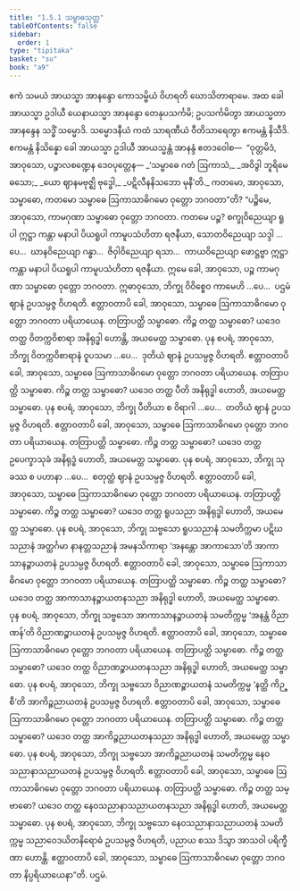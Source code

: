 ```yaml
---
title: "1.5.1 သမ္ဗာဓသုတ္တ"
tableOfContents: false
sidebar:
  order: 1
type: "tipitaka"
basket: "su"
book: "a9"
---
```



<DynamicBreadcrumb />

<Division number="42" book="a9">

<Paragraph number="357" book="a9">
ဧကံ သမယံ အာယသ္မာ အာနန္ဒော ကောသမ္ဗိယံ ဝိဟရတိ ဃောသိတာရာမေ. အထ ခေါ အာယသ္မာ ဥဒါယီ ယေနာယသ္မာ အာနန္ဒော တေနုပသင်္ကမိ; ဥပသင်္ကမိတွာ အာယသ္မတာ အာနန္ဒေန သဒ္ဓိံ သမ္မောဒိ. သမ္မောဒနီယံ ကထံ သာရဏီယံ ဝီတိသာရေတွာ ဧကမန္တံ နိသီဒိ. ဧကမန္တံ နိသိန္နော ခေါ အာယသ္မာ ဥဒါယီ အာယသ္မန္တံ အာနန္ဒံ ဧတဒဝေါစ—  “ဝုတ္တမိဒံ, အာဝုသော, ပဉ္စာလစဏ္ဍေန ဒေဝပုတ္တေန—
</Paragraph>

<Paragraph number="358" type="verses" book="a9">
_‘သမ္ဗာဓေ ဂတံ ဩကာသံ,_  
_အဝိဒွါ ဘူရိမေဓသော;_  
_ယော ဈာနမဗုဇ္ဈိ ဗုဒ္ဓေါ,_  
_ပဋိလီနနိသဘော မုနီ’တိ._  

</Paragraph>

<Paragraph number="359" book="a9">
ကတမော, အာဝုသော, သမ္ဗာဓော, ကတမော သမ္ဗာဓေ ဩကာသာဓိဂမော ဝုတ္တော ဘဂဝတာ”တိ? “ပဉ္စိမေ, အာဝုသော, ကာမဂုဏာ သမ္ဗာဓော ဝုတ္တော ဘဂဝတာ. ကတမေ ပဉ္စ? စက္ခုဝိညေယျာ ရူပါ ဣဋ္ဌာ ကန္တာ မနာပါ ပိယရူပါ ကာမူပသံဟိတာ ရဇနီယာ, သောတဝိညေယျာ သဒ္ဒါ …ပေ…  ဃာနဝိညေယျာ ဂန္ဓာ…  ဇိဝှါဝိညေယျာ ရသာ…  ကာယဝိညေယျာ ဖောဋ္ဌဗ္ဗာ ဣဋ္ဌာ ကန္တာ မနာပါ ပိယရူပါ ကာမူပသံဟိတာ ရဇနီယာ. ဣမေ ခေါ, အာဝုသော, ပဉ္စ ကာမဂုဏာ သမ္ဗာဓော ဝုတ္တော ဘဂဝတာ.
</Paragraph>

<Paragraph number="360" book="a9">
ဣဓာဝုသော, ဘိက္ခု ဝိဝိစ္စေဝ ကာမေဟိ …ပေ…  ပဌမံ ဈာနံ ဥပသမ္ပဇ္ဇ ဝိဟရတိ. ဧတ္တာဝတာပိ ခေါ, အာဝုသော, သမ္ဗာဓေ ဩကာသာဓိဂမော ဝုတ္တော ဘဂဝတာ ပရိယာယေန. တတြာပတ္ထိ သမ္ဗာဓော. ကိဉ္စ တတ္ထ သမ္ဗာဓော? ယဒေဝ တတ္ထ ဝိတက္ကဝိစာရာ အနိရုဒ္ဓါ ဟောန္တိ, အယမေတ္ထ သမ္ဗာဓော.
</Paragraph>

<Paragraph number="361" book="a9">
ပုန စပရံ, အာဝုသော, ဘိက္ခု ဝိတက္ကဝိစာရာနံ ဝူပသမာ …ပေ…  ဒုတိယံ ဈာနံ ဥပသမ္ပဇ္ဇ ဝိဟရတိ. ဧတ္တာဝတာပိ ခေါ, အာဝုသော, သမ္ဗာဓေ ဩကာသာဓိဂမော ဝုတ္တော ဘဂဝတာ ပရိယာယေန. တတြာပတ္ထိ သမ္ဗာဓော. ကိဉ္စ တတ္ထ သမ္ဗာဓော? ယဒေဝ တတ္ထ ပီတိ အနိရုဒ္ဓါ ဟောတိ, အယမေတ္ထ သမ္ဗာဓော.
</Paragraph>

<Paragraph number="362" book="a9">
ပုန စပရံ, အာဝုသော, ဘိက္ခု ပီတိယာ စ ဝိရာဂါ …ပေ…  တတိယံ ဈာနံ ဥပသမ္ပဇ္ဇ ဝိဟရတိ. ဧတ္တာဝတာပိ ခေါ, အာဝုသော, သမ္ဗာဓေ ဩကာသာဓိဂမော ဝုတ္တော ဘဂဝတာ ပရိယာယေန. တတြာပတ္ထိ သမ္ဗာဓော. ကိဉ္စ တတ္ထ သမ္ဗာဓော? ယဒေဝ တတ္ထ ဥပေက္ခာသုခံ အနိရုဒ္ဓံ ဟောတိ, အယမေတ္ထ သမ္ဗာဓော.
</Paragraph>

<Paragraph number="363" book="a9">
ပုန စပရံ, အာဝုသော, ဘိက္ခု သုခဿ စ ပဟာနာ …ပေ…  စတုတ္ထံ ဈာနံ ဥပသမ္ပဇ္ဇ ဝိဟရတိ. ဧတ္တာဝတာပိ ခေါ, အာဝုသော, သမ္ဗာဓေ ဩကာသာဓိဂမော ဝုတ္တော ဘဂဝတာ ပရိယာယေန. တတြာပတ္ထိ သမ္ဗာဓော. ကိဉ္စ တတ္ထ သမ္ဗာဓော? ယဒေဝ တတ္ထ ရူပသညာ အနိရုဒ္ဓါ ဟောတိ, အယမေတ္ထ သမ္ဗာဓော.
</Paragraph>

<Paragraph number="364" book="a9">
ပုန စပရံ, အာဝုသော, ဘိက္ခု သဗ္ဗသော ရူပသညာနံ သမတိက္ကမာ ပဋိဃသညာနံ အတ္ထင်္ဂမာ နာနတ္တသညာနံ အမနသိကာရာ ‘အနန္တော အာကာသော’တိ အာကာသာနဉ္စာယတနံ ဥပသမ္ပဇ္ဇ ဝိဟရတိ. ဧတ္တာဝတာပိ ခေါ, အာဝုသော, သမ္ဗာဓေ ဩကာသာဓိဂမော ဝုတ္တော ဘဂဝတာ ပရိယာယေန. တတြာပတ္ထိ သမ္ဗာဓော. ကိဉ္စ တတ္ထ သမ္ဗာဓော? ယဒေဝ တတ္ထ အာကာသာနဉ္စာယတနသညာ အနိရုဒ္ဓါ ဟောတိ, အယမေတ္ထ သမ္ဗာဓော.
</Paragraph>

<Paragraph number="365" book="a9">
ပုန စပရံ, အာဝုသော, ဘိက္ခု သဗ္ဗသော အာကာသာနဉ္စာယတနံ သမတိက္ကမ္မ ‘အနန္တံ ဝိညာဏန်’တိ ဝိညာဏဉ္စာယတနံ ဥပသမ္ပဇ္ဇ ဝိဟရတိ. ဧတ္တာဝတာပိ ခေါ, အာဝုသော, သမ္ဗာဓေ ဩကာသာဓိဂမော ဝုတ္တော ဘဂဝတာ ပရိယာယေန. တတြာပတ္ထိ သမ္ဗာဓော. ကိဉ္စ တတ္ထ သမ္ဗာဓော? ယဒေဝ တတ္ထ ဝိညာဏဉ္စာယတနသညာ အနိရုဒ္ဓါ ဟောတိ, အယမေတ္ထ သမ္ဗာဓော.
</Paragraph>

<Paragraph number="366" book="a9">
ပုန စပရံ, အာဝုသော, ဘိက္ခု သဗ္ဗသော ဝိညာဏဉ္စာယတနံ သမတိက္ကမ္မ ‘နတ္ထိ ကိဉ္စီ’တိ အာကိဉ္စညာယတနံ ဥပသမ္ပဇ္ဇ ဝိဟရတိ. ဧတ္တာဝတာပိ ခေါ, အာဝုသော, သမ္ဗာဓေ ဩကာသာဓိဂမော ဝုတ္တော ဘဂဝတာ ပရိယာယေန. တတြာပတ္ထိ သမ္ဗာဓော. ကိဉ္စ တတ္ထ သမ္ဗာဓော? ယဒေဝ တတ္ထ အာကိဉ္စညာယတနသညာ အနိရုဒ္ဓါ ဟောတိ, အယမေတ္ထ သမ္ဗာဓော.
</Paragraph>

<Paragraph number="367" book="a9">
ပုန စပရံ, အာဝုသော, ဘိက္ခု သဗ္ဗသော အာကိဉ္စညာယတနံ သမတိက္ကမ္မ နေဝသညာနာသညာယတနံ ဥပသမ္ပဇ္ဇ ဝိဟရတိ. ဧတ္တာဝတာပိ ခေါ, အာဝုသော, သမ္ဗာဓေ ဩကာသာဓိဂမော ဝုတ္တော ဘဂဝတာ ပရိယာယေန. တတြာပတ္ထိ သမ္ဗာဓော. ကိဉ္စ တတ္ထ သမ္ဗာဓော? ယဒေဝ တတ္ထ နေဝသညာနာသညာယတနသညာ အနိရုဒ္ဓါ ဟောတိ, အယမေတ္ထ သမ္ဗာဓော.
</Paragraph>

<Paragraph number="368" book="a9">
ပုန စပရံ, အာဝုသော, ဘိက္ခု သဗ္ဗသော နေဝသညာနာသညာယတနံ သမတိက္ကမ္မ သညာဝေဒယိတနိရောဓံ ဥပသမ္ပဇ္ဇ ဝိဟရတိ, ပညာယ စဿ ဒိသွာ အာသဝါ ပရိက္ခီဏာ ဟောန္တိ. ဧတ္တာဝတာပိ ခေါ, အာဝုသော, သမ္ဗာဓေ ဩကာသာဓိဂမော ဝုတ္တော ဘဂဝတာ နိပ္ပရိယာယေနာ”တိ.

</Paragraph>
</Division>

<Paragraph number="369" type="center" book="a9">
ပဌမံ.
</Paragraph>